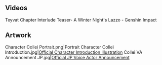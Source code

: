 <!-- Only media posted by HoYoverse. This includes artwork (made in-house or commissioned) and promotional videos. The exception is GIFs of the character using their talents. Make sure to cite the source. -->

{{CharacterTabs}}
==Videos==
<!-- Keep videos in chronological order. -->
<gallery hideaddbutton="true" captionalign="center">
Teyvat Chapter Interlude Teaser- A Winter Night's Lazzo - Genshin Impact
</gallery>
<!--
==Animations==
===Talent GIFs===
<gallery hideaddbutton="true" captionalign="center">
Talent NA Normal.gif|Normal Attack, [[NA]]
Talent NA Charged.gif|Charged Attack, NA
Talent NA Plunge.gif|Plunge Attack, NA
Talent ES.gif|Elemental Skill, [[ES]]
Talent ES Hold.gif|Elemental Skill (Hold), ES
Talent EB.gif|Elemental Burst, [[EB]]
</gallery>
===Idle Animations===
{{OgvGallery
|{{LoopOgv
|size=180px
|video=Idle CharacterName 1.ogv
|gif=Idle CharacterName 1.gif
|caption=
}}{{LoopOgv
|size=180px
|video=Idle CharacterName 2.ogv
|gif=Idle CharacterName 2.gif
|caption=
}}}}
===Menu Animations===
{{OgvGallery
|{{LoopOgv
|size=180px
|video=Talent Menu CharacterName.ogv
|gif=Talent Menu CharacterName.gif
|caption=
}}{{LoopOgv
|size=180px
|video=Weapon Menu CharacterName.ogv
|gif=Weapon Menu CharacterName.gif
|caption=
}}}}
-->

==Artwork==
<!-- Hide unused sections. Try to keep images in chronological order, based on release date. May reformat gallery once images flood, and then make subheadings and group images. -->
<gallery hideaddbutton="true" captionalign="center">
Character Collei Portrait.png|Portrait
Character Collei Introduction.jpg|[https://twitter.com/GenshinImpact/status/1546347821787332608 Official Character Introduction Illustration]
Collei VA Announcement JP.jpg|[https://twitter.com/Genshin_7/status/1546352845565280256 Official JP Voice Actor Announcement]
</gallery>
<!--
===Birthdays===
<gallery hideaddbutton="true" captionalign="center">

</gallery>
===Holiday===
<gallery hideaddbutton="true" captionalign="center">

</gallery>
===Promotions===
<gallery hideaddbutton="true" captionalign="center">

</gallery>
===Social Media===
<gallery hideaddbutton="true" captionalign="center">

</gallery>
===Stickers===
<gallery hideaddbutton="true" captionalign="center">

</gallery>
===Miscellaneous===
<gallery hideaddbutton="true" captionalign="center">

</gallery>

==Events==
* Event Name 1/Gallery
* Event Name 2/Gallery

==Comics==
===Genshin Impact Preview Manga===
<gallery hideaddbutton="true" captionalign="center">

</gallery>
===4-Panel Comics===
<gallery hideaddbutton="true" captionalign="center">

</gallery>
===Character Shorts===
<gallery hideaddbutton="true" captionalign="center">

</gallery>

==Screenshots==
===Expressions===
{{Character Expression
|character   = CharacterName
|expression1 = Default
|expression2 = 
|expression3 = 
}}

==In Game Assets==
<gallery hideaddbutton="true" captionalign="center">
Character CharacterName Thumb.png|Character Icon
Item CharacterName.png|Item Icon
Character CharacterName Side Icon.png|Party Icon
Character CharacterName Wish.png|Full Wish
Character CharacterName Avatar.png|Multi-Wish
</gallery>

===Namecard===
<gallery hideaddbutton="true" captionalign="center">
Namecard Background NamecardName.png|NamecardName Background
Item NamecardName.png|NamecardName Icon
Namecard Banner NamecardName.png|NamecardName Banner
</gallery>

===Constellation===
<gallery hideaddbutton="true" captionalign="center">
ConstellationName Shape.png|ConstellationName Constellation
</gallery>
-->
<!--
==References==
{{Reflist}}-->
